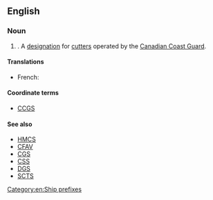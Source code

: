 ==English==
{{wikipedia|Canadian Coast Guard Ship}}

===Noun===
{{en-noun}}

# {{initialism of|en|{{w|Canadian Coast Guard Cutter}}}}. A [[designation]] for [[cutter]]s operated by the [[w:Canadian Coast Guard|Canadian Coast Guard]].

====Translations====
{{trans-top}}
* French: {{t|fr|CGCC}}
{{trans-mid}}
{{trans-bottom}}

====Coordinate terms====
* [[CCGS]]

====See also====
* [[HMCS]]
* [[CFAV]]
* [[CGS]]
* [[CSS]]
* [[DGS]]
* [[SCTS]]

[[Category:en:Ship prefixes]]
